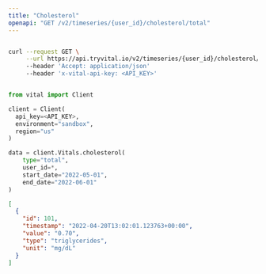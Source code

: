 ```yaml
---
title: "Cholesterol"
openapi: "GET /v2/timeseries/{user_id}/cholesterol/total"
---
```


<RequestExample>

```bash Shell

curl --request GET \
     --url https://api.tryvital.io/v2/timeseries/{user_id}/cholesterol/hdl?start_date="2022-05-01"&end_date="2022-06-01" \
     --header 'Accept: application/json'
     --header 'x-vital-api-key: <API_KEY>'

```

```python Python

from vital import Client

client = Client(
  api_key=<API_KEY>,
  environment="sandbox",
  region="us"
)

data = client.Vitals.cholesterol(
    type="total",
    user_id=*,
    start_date="2022-05-01",
    end_date="2022-06-01"
)

```

</RequestExample>

<ResponseExample>

```json Response
[
  {
    "id": 101,
    "timestamp": "2022-04-20T13:02:01.123763+00:00",
    "value": "0.70",
    "type": "triglycerides",
    "unit": "mg/dL"
  }
]
```

</ResponseExample>

